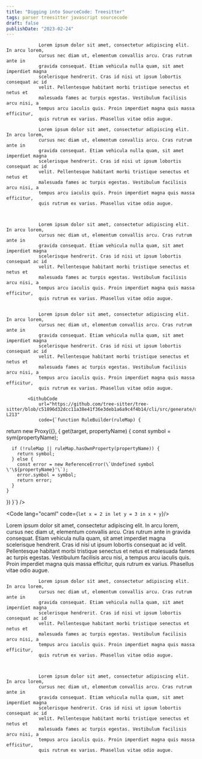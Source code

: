 ```yaml
---
title: "Digging into SourceCode: Treesitter"
tags: parser treesitter javascript sourcecode
draft: false
publishDate: "2023-02-24"
---
```



    			Lorem ipsum dolor sit amet, consectetur adipiscing elit. In arcu lorem,
    			cursus nec diam ut, elementum convallis arcu. Cras rutrum ante in
    			gravida consequat. Etiam vehicula nulla quam, sit amet imperdiet magna
    			scelerisque hendrerit. Cras id nisi ut ipsum lobortis consequat ac id
    			velit. Pellentesque habitant morbi tristique senectus et netus et
    			malesuada fames ac turpis egestas. Vestibulum facilisis arcu nisi, a
    			tempus arcu iaculis quis. Proin imperdiet magna quis massa efficitur,
    			quis rutrum ex varius. Phasellus vitae odio augue.

    			Lorem ipsum dolor sit amet, consectetur adipiscing elit. In arcu lorem,
    			cursus nec diam ut, elementum convallis arcu. Cras rutrum ante in
    			gravida consequat. Etiam vehicula nulla quam, sit amet imperdiet magna
    			scelerisque hendrerit. Cras id nisi ut ipsum lobortis consequat ac id
    			velit. Pellentesque habitant morbi tristique senectus et netus et
    			malesuada fames ac turpis egestas. Vestibulum facilisis arcu nisi, a
    			tempus arcu iaculis quis. Proin imperdiet magna quis massa efficitur,
    			quis rutrum ex varius. Phasellus vitae odio augue.



    			Lorem ipsum dolor sit amet, consectetur adipiscing elit. In arcu lorem,
    			cursus nec diam ut, elementum convallis arcu. Cras rutrum ante in
    			gravida consequat. Etiam vehicula nulla quam, sit amet imperdiet magna
    			scelerisque hendrerit. Cras id nisi ut ipsum lobortis consequat ac id
    			velit. Pellentesque habitant morbi tristique senectus et netus et
    			malesuada fames ac turpis egestas. Vestibulum facilisis arcu nisi, a
    			tempus arcu iaculis quis. Proin imperdiet magna quis massa efficitur,
    			quis rutrum ex varius. Phasellus vitae odio augue.


    			Lorem ipsum dolor sit amet, consectetur adipiscing elit. In arcu lorem,
    			cursus nec diam ut, elementum convallis arcu. Cras rutrum ante in
    			gravida consequat. Etiam vehicula nulla quam, sit amet imperdiet magna
    			scelerisque hendrerit. Cras id nisi ut ipsum lobortis consequat ac id
    			velit. Pellentesque habitant morbi tristique senectus et netus et
    			malesuada fames ac turpis egestas. Vestibulum facilisis arcu nisi, a
    			tempus arcu iaculis quis. Proin imperdiet magna quis massa efficitur,
    			quis rutrum ex varius. Phasellus vitae odio augue.

    		<GithubCode
    			url="https://github.com/tree-sitter/tree-sitter/blob/c51896d32dcc11a38e41f36e3deb1a6a9c4f4b14/cli/src/generate/dsl.js#L199-L213"
    			code={`function RuleBuilder(ruleMap) {
  return new Proxy({}, {
    get(target, propertyName) {
      const symbol = sym(propertyName);

      if (!ruleMap || ruleMap.hasOwnProperty(propertyName)) {
        return symbol;
      } else {
        const error = new ReferenceError(\`Undefined symbol \'\${propertyName}'\`);
        error.symbol = symbol;
        return error;
      }
    }
  })
}`}
/>

<Code lang="ocaml" code={`
	let x = 2 in
	let y = 3 in
	x + y
`}/>

Lorem ipsum dolor sit amet, consectetur adipiscing elit. In arcu lorem,
cursus nec diam ut, elementum convallis arcu. Cras rutrum ante in
gravida consequat. Etiam vehicula nulla quam, sit amet imperdiet magna
scelerisque hendrerit. Cras id nisi ut ipsum lobortis consequat ac id
velit. Pellentesque habitant morbi tristique senectus et netus et
malesuada fames ac turpis egestas. Vestibulum facilisis arcu nisi, a
tempus arcu iaculis quis. Proin imperdiet magna quis massa efficitur,
quis rutrum ex varius. Phasellus vitae odio augue.

    			Lorem ipsum dolor sit amet, consectetur adipiscing elit. In arcu lorem,
    			cursus nec diam ut, elementum convallis arcu. Cras rutrum ante in
    			gravida consequat. Etiam vehicula nulla quam, sit amet imperdiet magna
    			scelerisque hendrerit. Cras id nisi ut ipsum lobortis consequat ac id
    			velit. Pellentesque habitant morbi tristique senectus et netus et
    			malesuada fames ac turpis egestas. Vestibulum facilisis arcu nisi, a
    			tempus arcu iaculis quis. Proin imperdiet magna quis massa efficitur,
    			quis rutrum ex varius. Phasellus vitae odio augue.



    			Lorem ipsum dolor sit amet, consectetur adipiscing elit. In arcu lorem,
    			cursus nec diam ut, elementum convallis arcu. Cras rutrum ante in
    			gravida consequat. Etiam vehicula nulla quam, sit amet imperdiet magna
    			scelerisque hendrerit. Cras id nisi ut ipsum lobortis consequat ac id
    			velit. Pellentesque habitant morbi tristique senectus et netus et
    			malesuada fames ac turpis egestas. Vestibulum facilisis arcu nisi, a
    			tempus arcu iaculis quis. Proin imperdiet magna quis massa efficitur,
    			quis rutrum ex varius. Phasellus vitae odio augue.
